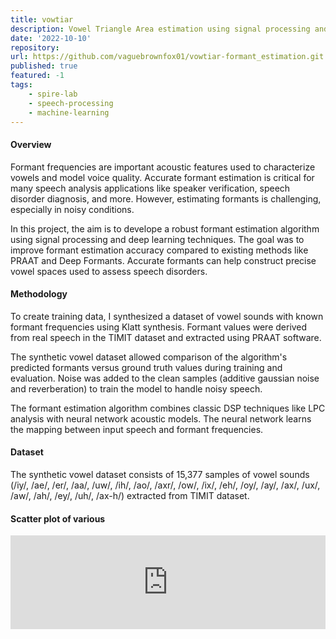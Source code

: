 ```yaml
---
title: vowtiar
description: Vowel Triangle Area estimation using signal processing and machine learning
date: '2022-10-10'
repository:
url: https://github.com/vaguebrownfox01/vowtiar-formant_estimation.git
published: true
featured: -1
tags:
    - spire-lab
    - speech-processing
    - machine-learning
---
```


#### Overview

Formant frequencies are important acoustic features used to characterize vowels and model voice quality.
Accurate formant estimation is critical for many speech analysis applications like speaker verification, speech disorder diagnosis, and more.
However, estimating formants is challenging, especially in noisy conditions.

In this project, the aim is to develope a robust formant estimation algorithm using signal processing and deep learning techniques.
The goal was to improve formant estimation accuracy compared to existing methods like PRAAT and Deep Formants.
Accurate formants can help construct precise vowel spaces used to assess speech disorders.

#### Methodology

To create training data, I synthesized a dataset of vowel sounds with known formant frequencies using Klatt synthesis.
Formant values were derived from real speech in the TIMIT dataset and extracted using PRAAT software.

The synthetic vowel dataset allowed comparison of the algorithm's predicted formants versus ground truth values during training and evaluation.
Noise was added to the clean samples (additive gaussian noise and reverberation) to train the model to handle noisy speech.

The formant estimation algorithm combines classic DSP techniques like LPC analysis with neural network acoustic models.
The neural network learns the mapping between input speech and formant frequencies.

#### Dataset

The synthetic vowel dataset consists of 15,377 samples of vowel sounds (/iy/, /ae/, /er/, /aa/, /uw/, /ih/, /ao/, /axr/, /ow/, /ix/, /eh/, /oy/, /ay/, /ax/, /ux/, /aw/, /ah/, /ey/, /uh/, /ax-h/) extracted from TIMIT dataset.

#### Scatter plot of various

<iframe
	width="100%"
	style={{ margin: '0 auto 16px', display: 'block' }}
	height={1316}
	frameBorder={0}
	src="https://observablehq.com/embed/@spire-vrx/synthvowel-formants-scatterplot?cells=chart%2Cviewof+select%2Cviewof+selected_vowels%2Cviewof+selected_gender%2Cviewof+x_axis_label%2Cviewof+y_axis_label"
/>

#### Challenges

-   Generating sufficiently varied and robust synthetic training data
-   Scripts to automate the generation of synthetic data
-   Finding the right neural network architecture to model formants accurately
-   Reducing error on high pitched voices and noisy signals
-   Avoiding overfitting on limited training data

#### For further details, refer
- [Vowtiar Formant Estimation](/posts/vowtiar/vowtiar-formant-estimation)
- [Vowtiar Vowel Synth](/posts/vowtiar/vowtiar-vowel-synth)
